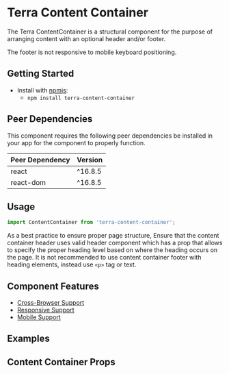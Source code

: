 


<Badge />

# Terra Content Container

The Terra ContentContainer is a structural component for the purpose of arranging content with an optional header and/or footer.

The footer is not responsive to mobile keyboard positioning.

## Getting Started

- Install with [npmjs](https://www.npmjs.com):
  - `npm install terra-content-container`

<!-- AUTO-GENERATED-CONTENT:START Peer Dependencies -->
## Peer Dependencies

This component requires the following peer dependencies be installed in your app for the component to properly function.

| Peer Dependency | Version |
|-|-|
| react | ^16.8.5 |
| react-dom | ^16.8.5 |

<!-- AUTO-GENERATED-CONTENT:END -->

## Usage

```jsx
import ContentContainer from 'terra-content-container';
```

<Notice variant="ux-recommendation" ariaLevel="3">

As a best practice to ensure proper page structure, Ensure that the content container header uses valid header component which has a prop that allows to specify the proper heading level based on where the heading occurs on the page.
It is not recommended to use content container footer with heading elements, instead use `<p>` tag or text.

</Notice>

## Component Features
* [Cross-Browser Support](https://engineering.cerner.com/terra-ui/about/terra-ui/component-standards#cross-browser-support)
* [Responsive Support](https://engineering.cerner.com/terra-ui/about/terra-ui/component-standards#responsive-support)
* [Mobile Support](https://engineering.cerner.com/terra-ui/about/terra-ui/component-standards#mobile-support)

## Examples
<ContentContainerStandard title="Standard Container" />
<ContentContainerWithoutInteractiveElements title="Standard Container without Interactive elements"/>
<ContentContainerWithoutInteractiveElementsDark title="Standard Container without Interactive elements(Different parent background)"/>
<ContentContainerFill title="Fill Container" />
<ContentContainerScrollRef title="Scroll Ref Container" />

## Content Container Props
<ContentContainerPropsTable />
